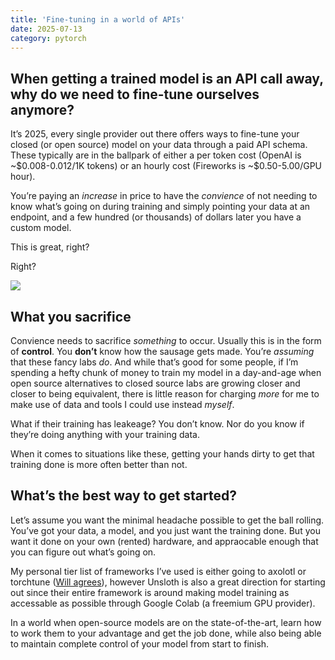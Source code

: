 ```yaml
---
title: 'Fine-tuning in a world of APIs'
date: 2025-07-13
category: pytorch
---
```


## When getting a trained model is an API call away, why do we need to fine-tune ourselves anymore?

It's 2025, every single provider out there offers ways to fine-tune your closed (or open source) model on your data through
a paid API schema. These typically are in the ballpark of either a per token cost (OpenAI is ~$0.008-0.012/1K tokens) or an hourly cost (Fireworks is ~$0.50-5.00/GPU hour).

You're paying an *increase* in price to have the *convience* of not needing to know what's going on during training and simply pointing your data 
at an endpoint, and a few hundred (or thousands) of dollars later you have a custom model.

This is great, right?

Right?

![](media/images/good_defaults.PNG)

## What you sacrifice

Convience needs to sacrifice *something* to occur. Usually this is in the form of **control**. You **don't** know how the sausage gets made.
You're *assuming* that these fancy labs *do*. And while that's good for some people, if I'm spending a hefty chunk of money to train my model 
in a day-and-age when open source alternatives to closed source labs are growing closer and closer to being equivalent, there is little reason 
for charging *more* for me to make use of data and tools I could use instead *myself*.

What if their training has leakeage? You don't know. Nor do you know if they're doing anything with your training data. 

When it comes to situations like these, getting your hands dirty to get that training done is more often better than not. 

## What's the best way to get started?

Let's assume you want the minimal headache possible to get the ball rolling. You've got your data, a model, and you just want the training done.
But you want it done on your own (rented) hardware, and appraocable enough that you can figure out what's going on.

My personal tier list of frameworks I've used is either going to axolotl or torchtune ([Will agrees](https://x.com/willccbb/status/1944502396631105582)), however Unsloth is also a great direction for starting 
out since their entire framework is around making model training as accessable as possible through Google Colab (a freemium GPU provider).

In a world when open-source models are on the state-of-the-art, learn how to work them to your advantage and get the job done, while also being able
to maintain complete control of your model from start to finish. 
